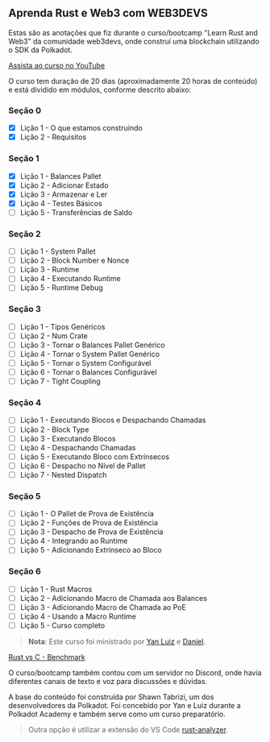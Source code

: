 ## Aprenda Rust e Web3 com WEB3DEVS

Estas são as anotações que fiz durante o curso/bootcamp "Learn Rust and Web3" da comunidade web3devs, onde construí uma blockchain utilizando o SDK da Polkadot.

[Assista ao curso no YouTube](https://www.youtube.com/watch?v=MpixkT838nc)

O curso tem duração de 20 dias (aproximadamente 20 horas de conteúdo) e está dividido em módulos, conforme descrito abaixo:

### Seção 0
- [x] Lição 1 - O que estamos construindo
- [x] Lição 2 - Requisitos

### Seção 1
- [x] Lição 1 - Balances Pallet
- [x] Lição 2 - Adicionar Estado
- [x] Lição 3 - Armazenar e Ler
- [x] Lição 4 - Testes Básicos 
- [ ] Lição 5 - Transferências de Saldo

### Seção 2
- [ ] Lição 1 - System Pallet
- [ ] Lição 2 - Block Number e Nonce
- [ ] Lição 3 - Runtime
- [ ] Lição 4 - Executando Runtime
- [ ] Lição 5 - Runtime Debug

### Seção 3
- [ ] Lição 1 - Tipos Genéricos
- [ ] Lição 2 - Num Crate
- [ ] Lição 3 - Tornar o Balances Pallet Genérico
- [ ] Lição 4 - Tornar o System Pallet Genérico
- [ ] Lição 5 - Tornar o System Configurável
- [ ] Lição 6 - Tornar o Balances Configurável
- [ ] Lição 7 - Tight Coupling

### Seção 4
- [ ] Lição 1 - Executando Blocos e Despachando Chamadas
- [ ] Lição 2 - Block Type
- [ ] Lição 3 - Executando Blocos
- [ ] Lição 4 - Despachando Chamadas
- [ ] Lição 5 - Executando Bloco com Extrínsecos
- [ ] Lição 6 - Despacho no Nível de Pallet
- [ ] Lição 7 - Nested Dispatch

### Seção 5
- [ ] Lição 1 - O Pallet de Prova de Existência
- [ ] Lição 2 - Funções de Prova de Existência
- [ ] Lição 3 - Despacho de Prova de Existência
- [ ] Lição 4 - Integrando ao Runtime
- [ ] Lição 5 - Adicionando Extrínseco ao Bloco

### Seção 6
- [ ] Lição 1 - Rust Macros
- [ ] Lição 2 - Adicionando Macro de Chamada aos Balances
- [ ] Lição 3 - Adicionando Macro de Chamada ao PoE
- [ ] Lição 4 - Usando a Macro Runtime
- [ ] Lição 5 - Curso completo

> **Nota**: Este curso foi ministrado por [Yan Luiz](https://x.com/nomadbitcoin) e [Daniel](https://x.com/danicuki).

[Rust vs C - Benchmark](https://github.com/w3b3d3v/rust-benckmark)

O curso/bootcamp também contou com um servidor no Discord, onde havia diferentes canais de texto e voz para discussões e dúvidas.

A base do conteúdo foi construída por Shawn Tabrizi, um dos desenvolvedores da Polkadot.
Foi concebido por Yan e Luiz durante a Polkadot Academy e também serve como um curso preparatório.

> Outra opção é utilizar a extensão do VS Code [rust-analyzer](https://marketplace.visualstudio.com/items?itemName=rust-lang.rust-analyzer).